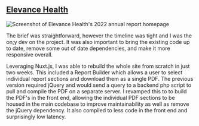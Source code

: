 ## [Elevance Health](https://www.elevancehealth.com/annual-report/2022/index.html)

![Screenshot of Elevance Health's 2022 annual report
homepage](/images/elevance.png "Screenshot of Elevance Health's 2022 annual report
homepage")

The brief was straightforward, however the timeline was tight and I was the on;y
dev on the project. It was also important to bring the existing code up to date,
remove some out of date dependencies, and make it more responsive overall.

Leveraging Nuxt.js, I was able to rebuild the whole site from scratch in just
two weeks. This included a Report Builder which allows a user to select
individual report sections and download them as a single PDF. The previous
version required jQuery and would send a query to a backend php script to pull
and compile the PDF on a separate server. I revamped this to to build the PDF's
in the front end, allowing the individual PDF sections to be housed in the main
codebase to improve maintainability as well as remove the jQuery dependency. It
also compiled to less code in the front end and surprisingly low latency.
